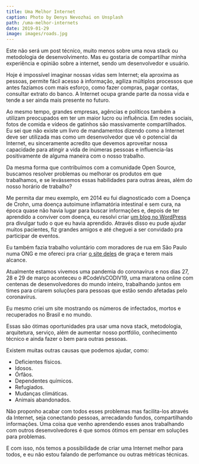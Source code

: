 ```yaml
---
title: Uma Melhor Internet
caption: Photo by Denys Nevozhai on Unsplash
path: /uma-melhor-internets
date: 2019-01-29
image: images/roads.jpg
---
```


Este não será um post técnico, muito menos sobre uma nova stack ou metodologia de desenvolvimento. Mas eu gostaria de compartilhar minha experiência e opinião sobre a internet, sendo um desenvolvedor e usuário.

Hoje é impossível imaginar nossas vidas sem Internet; ela aproxima as pessoas, permite fácil acesso à informação, agiliza múltiplos processos que antes fazíamos com mais esforço, como fazer compras, pagar contas, consultar extrato do banco. A Internet ocupa grande parte da nossa vida e tende a ser ainda mais presente no futuro.

Ao mesmo tempo, grandes empresas, agências e políticos também a utilizam preocupados em ter um maior lucro ou influência. Em redes sociais, fotos de comida e vídeos de gatinhos são massivamente compartilhados. Eu sei que não existe um livro de mandamentos dizendo como a Internet deve ser utilizada mas como um desenvolvedor que vê o potencial da Internet, eu sinceramente acredito que devemos aproveitar nossa capacidade para atingir a vida de inúmeras pessoas e influencia-las positivamente de alguma maneira com o nosso trabalho.

Da mesma forma que contribuímos com a comunidade Open Source, buscamos resolver problemas ou melhorar os produtos em que trabalhamos, e se levássemos essas habilidades para outras áreas, além do nosso horário de trabalho?

Me permita dar meu exemplo, em 2014 eu fui diagnosticado com a Doença de Crohn, uma doença autoimune inflamatória intestinal e sem cura, na época quase não havia lugar para buscar informações e, depois de ter aprendido a conviver com doença, eu resolvi criar [um blog no WordPress](http://www.diariodeumcrohnista.com.br/) pra divulgar tudo o que eu havia aprendido. Através disso eu pude ajudar muitos pacientes, fiz grandes amigos e até cheguei a ser convidado pra participar de eventos.

Eu também fazia trabalho voluntário com moradores de rua em São Paulo numa ONG e me ofereci pra criar [o site deles](https://www.institutogas.org.br/#/) de graça e terem mais alcance.

Atualmente estamos vivemos uma pandemia do coronavírus e nos dias 27, 28 e 29 de março aconteceu o #CodeVsCODIV19, uma maratona online com centenas de desenvolvedores do mundo inteiro, trabalhando juntos em times para criarem soluções para pessoas que estão sendo afetadas pelo coronavírus.

Eu mesmo criei um site mostrando os números de infectados, mortos e recuperados no Brasil e no mundo.

Essas são ótimas oportunidades pra usar uma nova stack, metodologia, arquitetura, serviço, além de aumentar nosso portfólio, conhecimento técnico e ainda fazer o bem para outras pessoas.

Existem muitas outras causas que podemos ajudar, como:

- Deficientes físicos.
- Idosos.
- Órfãos.
- Dependentes químicos.
- Refugiados.
- Mudanças climáticas.
- Animais abandonados.

Não proponho acabar com todos esses problemas mas facilita-los através da Internet, seja conectando pessoas, arrecadando fundos, compartilhando informações. Uma coisa que venho aprendendo esses anos trabalhando com outros desenvolvedores é que somos ótimos em pensar em soluções para problemas.

E com isso, nós temos a possibilidade de criar uma Internet melhor para todos, e eu não estou falando de perfomance ou outras métricas técnicas.
